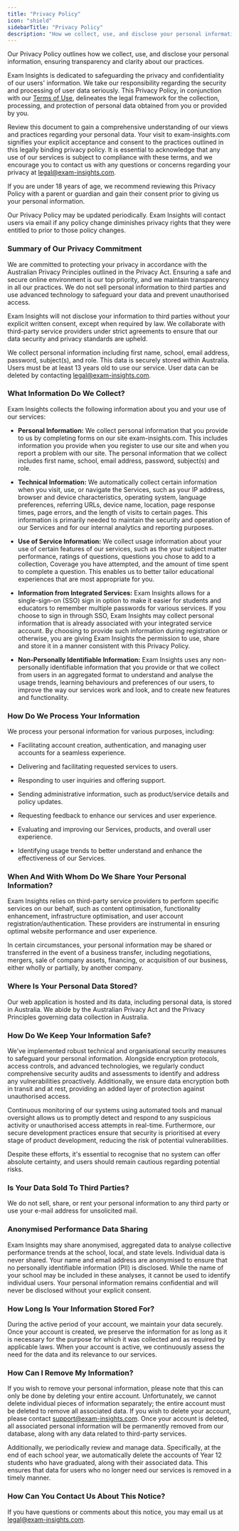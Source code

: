 ```yaml
---
title: "Privacy Policy"
icon: "shield"
sidebarTitle: "Privacy Policy"
description: "How we collect, use, and disclose your personal information"
---
```


Our Privacy Policy outlines how we collect, use, and disclose your personal information, ensuring transparency and clarity about our practices.

Exam Insights is dedicated to safeguarding the privacy and confidentiality of our users' information. We take our responsibility regarding the security and processing of user data seriously. This Privacy Policy, in conjunction with our [Terms of Use](/policies/terms_of_use), delineates the legal framework for the collection, processing, and protection of personal data obtained from you or provided by you.

Review this document to gain a comprehensive understanding of our views and practices regarding your personal data. Your visit to exam-insights.com signifies your explicit acceptance and consent to the practices outlined in this legally binding privacy policy. It is essential to acknowledge that any use of our services is subject to compliance with these terms, and we encourage you to contact us with any questions or concerns regarding your privacy at [legal@exam-insights.com](mailto:legal@exam-insights.com).

If you are under 18 years of age, we recommend reviewing this Privacy Policy with a parent or guardian and gain their consent prior to giving us your personal information.

Our Privacy Policy may be updated periodically. Exam Insights will contact users via email if any policy change diminishes privacy rights that they were entitled to prior to those policy changes.

### Summary of Our Privacy Commitment

We are committed to protecting your privacy in accordance with the Australian Privacy Principles outlined in the Privacy Act. Ensuring a safe and secure online environment is our top priority, and we maintain transparency in all our practices. We do not sell personal information to third parties and use advanced technology to safeguard your data and prevent unauthorised access.

Exam Insights will not disclose your information to third parties without your explicit written consent, except when required by law. We collaborate with third-party service providers under strict agreements to ensure that our data security and privacy standards are upheld.

We collect personal information including first name, school, email address, password, subject(s), and role. This data is securely stored within Australia. Users must be at least 13 years old to use our service. User data can be deleted by contacting [legal@exam-insights.com](mailto:legal@exam-insights.com).

### What Information Do We Collect?

Exam Insights collects the following information about you and your use of our services:

* **Personal Information:** We collect personal information that you provide to us by completing forms on our site exam-insights.com. This includes information you provide when you register to use our site and when you report a problem with our site. The personal information that we collect includes first name, school, email address, password, subject(s) and role.

* **Technical Information:** We automatically collect certain information when you visit, use, or navigate the Services, such as your IP address, browser and device characteristics, operating system, language preferences, referring URLs, device name, location, page response times, page errors, and the length of visits to certain pages. This information is primarily needed to maintain the security and operation of our Services and for our internal analytics and reporting purposes.

* **Use of Service Information:** We collect usage information about your use of certain features of our services, such as the your subject matter performance, ratings of questions, questions you chose to add to a collection, Coverage you have attempted, and the amount of time spent to complete a question. This enables us to better tailor educational experiences that are most appropriate for you.

* **Information from Integrated Services:** Exam Insights allows for a single-sign-on (SSO) sign in option to make it easier for students and educators to remember multiple passwords for various services. If you choose to sign in through SSO, Exam Insights may collect personal information that is already associated with your integrated service account. By choosing to provide such information during registration or otherwise, you are giving Exam Insights the permission to use, share and store it in a manner consistent with this Privacy Policy.

* **Non-Personally Identifiable Information:** Exam Insights uses any non-personally identifiable information that you provide or that we collect from users in an aggregated format to understand and analyse the usage trends, learning behaviours and preferences of our users, to improve the way our services work and look, and to create new features and functionality.

### How Do We Process Your Information

We process your personal information for various purposes, including:

* Facilitating account creation, authentication, and managing user accounts for a seamless experience.

* Delivering and facilitating requested services to users.

* Responding to user inquiries and offering support.

* Sending administrative information, such as product/service details and policy updates.

* Requesting feedback to enhance our services and user experience.

* Evaluating and improving our Services, products, and overall user experience.

* Identifying usage trends to better understand and enhance the effectiveness of our Services.

### When And With Whom Do We Share Your Personal Information?

Exam Insights relies on third-party service providers to perform specific services on our behalf, such as content optimisation, functionality enhancement, infrastructure optimisation, and user account registration/authentication. These providers are instrumental in ensuring optimal website performance and user experience.

In certain circumstances, your personal information may be shared or transferred in the event of a business transfer, including negotiations, mergers, sale of company assets, financing, or acquisition of our business, either wholly or partially, by another company.

### Where Is Your Personal Data Stored?

Our web application is hosted and its data, including personal data, is stored in Australia. We abide by the Australian Privacy Act and the Privacy Principles governing data collection in Australia.

### How Do We Keep Your Information Safe?

We've implemented robust technical and organisational security measures to safeguard your personal information. Alongside encryption protocols, access controls, and advanced technologies, we regularly conduct comprehensive security audits and assessments to identify and address any vulnerabilities proactively. Additionally, we ensure data encryption both in transit and at rest, providing an added layer of protection against unauthorised access.

Continuous monitoring of our systems using automated tools and manual oversight allows us to promptly detect and respond to any suspicious activity or unauthorised access attempts in real-time. Furthermore, our secure development practices ensure that security is prioritised at every stage of product development, reducing the risk of potential vulnerabilities.

Despite these efforts, it's essential to recognise that no system can offer absolute certainty, and users should remain cautious regarding potential risks.

### Is Your Data Sold To Third Parties?

We do not sell, share, or rent your personal information to any third party or use your e-mail address for unsolicited mail.

### Anonymised Performance Data Sharing

Exam Insights may share anonymised, aggregated data to analyse collective performance trends at the school, local, and state levels. Individual data is never shared. Your name and email address are anonymised to ensure that no personally identifiable information (PII) is disclosed. While the name of your school may be included in these analyses, it cannot be used to identify individual users. Your personal information remains confidential and will never be disclosed without your explicit consent.

### How Long Is Your Information Stored For?

During the active period of your account, we maintain your data securely. Once your account is created, we preserve the information for as long as it is necessary for the purpose for which it was collected and as required by applicable laws. When your account is active, we continuously assess the need for the data and its relevance to our services.

### How Can I Remove My Information?

If you wish to remove your personal information, please note that this can only be done by deleting your entire account. Unfortunately, we cannot delete individual pieces of information separately; the entire account must be deleted to remove all associated data. If you wish to delete your account, please contact [support@exam-insights.com](mailto:support@exam-insights.com). Once your account is deleted, all associated personal information will be permanently removed from our database, along with any data related to third-party services.

Additionally, we periodically review and manage data. Specifically, at the end of each school year, we automatically delete the accounts of Year 12 students who have graduated, along with their associated data. This ensures that data for users who no longer need our services is removed in a timely manner.

### How Can You Contact Us About This Notice?

If you have questions or comments about this notice, you may email us at [legal@exam-insights.com](mailto:legal@exam-insights.com).